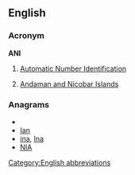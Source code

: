 {{also|ani}}
==English==

===Acronym===
'''ANI'''

# {{rfv-sense|acronym of a phrase that failed RFV}} [[Automatic Number Identification]]
# [[Andaman and Nicobar Islands]]

===Anagrams===
* {{alphagram|ain}}
* [[Ian#English|Ian]]
* [[ina#English|ina]], [[Ina#English|Ina]]
* [[NIA#English|NIA]]

[[Category:English abbreviations]]